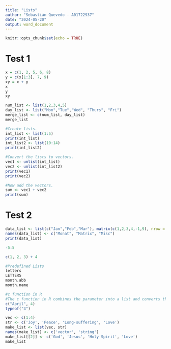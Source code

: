 ```yaml
---
title: "Lists"
author: "Sebastián Quevedo - A01722937"
date: "2024-05-20"
output: word_document
---
```


```r
knitr::opts_chunk$set(echo = TRUE)
```

# Test 1
```r
x = c(1, 2, 5, 6, 8)
y = c(x[1:3], 7, 9)
xy = x + y
x
y
xy

num_list <- list(1,2,3,4,5)
day_list <- list("Mon","Tue","Wed", "Thurs", "Fri")
merge_list <- c(num_list, day_list)
merge_list

#Create lists.
int_list <- list(1:5)
print(int_list)
int_list2 <- list(10:14)
print(int_list2)

#Convert the lists to vectors.
vec1 <- unlist(int_list)
vec2 <- unlist(int_list2)
print(vec1)
print(vec2)

#Now add the vectors.
sum <- vec1 + vec2 
print(sum)
```

# Test 2
```r
data_list <- list(c("Jan","Feb","Mar"), matrix(c(1,2,3,4,-1,9), nrow = 2),list("Red",12.3))
names(data_list) <- c("Monat", "Matrix", "Misc")
print(data_list)

-5:5

c(1, 2, 3) + 4

#Predefined Lists
letters
LETTERS
month.abb
month.name

#c function in R
#The c function in R combines the parameter into a list and converts them to the same type.
c("April", 4)
typeof("4")

vec <- c(1:4)
str <- c('Joy', 'Peace', 'Long-suffering', 'Love')
make_list <- list(vec, str)
names(make_list) <- c('vector', 'string')
make_list[[2]] <- c('God', 'Jesus', 'Holy Spirit', 'Love')
make_list
```






